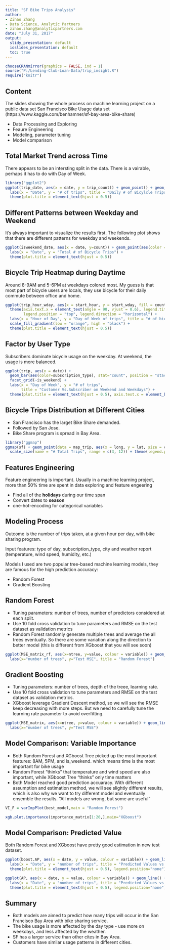 ---
title: "SF Bike Trips Analysis"
author:
- Zihao Zhang
- Data Science, Analytic Partners
- zihao.zhang@analyticpartners.com
date: "July 31, 2017"
output:
  slidy_presentation: default
  ioslides_presentation: default
  toc: true
---

```{r include=FALSE}
chooseCRANmirror(graphics = FALSE, ind = 1)
source("P:/Lending-Club-Loan-Data/trip_insight.R")
require("knitr")
```

## Content

The slides showing the whole process on machine learning project on a public data set San Francisco Bike Usage data set (https://www.kaggle.com/benhamner/sf-bay-area-bike-share)

- Data Processing and Exploring
- Feaure Engineering
- Modeling, parameter tuning
- Model comparison



## Total Market Trend across Time

There appears to be an intersting split in the data. There is a vairable, perhaps it has to do with Day of Week. 

```{r, echo=FALSE, fig.height=4, fig.width=8}
library("ggplot2")
ggplot(trip_date, aes(x = date, y = trip_count)) + geom_point() + geom_smooth(color = "#1A1A1A",method = 'loess') + 
  labs(x = "Date", y = "# of trips", title = "Daily # of Bicylcle Trips from 2013 - 2015") +
  theme(plot.title = element_text(hjust = 0.5))
```



## Different Patterns between Weekday and Weekend

It's always important to visualize the results first. The following plot shows that there are different patterns for weekday and weekends.

```{r,echo=FALSE, fig.height=2.6, fig.width=8}
ggplot(isweekend_date, aes(x = date, y=count)) + geom_point(aes(color = is_weekend), size = 3, alpha = 0.65) +
  labs(x = "Date", y = "Total # of Bicycle Trips") +
  theme(plot.title = element_text(hjust = 0.5))
```

## Bicycle Trip Heatmap during Daytime


Around 8-9AM and 5-6PM at weekdays colored most. My guess is that most part of bicycle users are locals, they use bicycle for their daily commute between office and home.

```{r, echo = FALSE, fig.height=4, fig.width=8}
ggplot(trip_hour_wday, aes(x = start_hour, y = start_wday, fill = count)) + geom_tile() +
  theme(axis.text.x = element_text(angle = 90, vjust = 0.6), legend.title = element_blank(), 
        legend.position = "top", legend.direction = "horizontal") +
  labs(x = "Hour of Day", y = "Day of Week of trips", title = "# of bicycle trips ") +
  scale_fill_gradient(low = "orange", high = "black") +
  theme(plot.title = element_text(hjust = 0.5))

```


## Factor by User Type

Subscribers dominate bicycle usage on the weekday. At weekend, the usage is more balanced.


```{r, echo = FALSE, fig.height=4, fig.width=8}
ggplot(trip, aes(x = date)) + 
  geom_bar(aes(color=subscription_type), stat="count", position = "stack") +
  facet_grid(~is_weekend) +
  labs(x = "Day of Week", y = "# of trips", 
       title = "Customer Vs.Subscriber on Weekend and Weekdays") +
  theme(plot.title = element_text(hjust = 0.5), axis.text.x = element_blank())
```

## Bicycle Trips Distribution at Different Cities

- San Francisco has the larget Bike Share demanded.
- Followed by San Jose.
- Bike Share program is spread in Bay Area.

```{r, , echo = FALSE, fig.height=4, fig.align='left'}
library("ggmap")
ggmap(sf) + geom_point(data = map_trip, aes(x = long, y = lat, size = count, color = count)) +
  scale_size(name = "# Total Trips", range = c(3, 12)) + theme(legend.position = "none")
```

## Features Engineering

Feature engineering is important. Usually in a machine learning project, more than 50% time are spent in data exploring and feature engeering

- Find all of the **holidays** during our time span
- Convert dates to **season**
- one-hot-encoding for categorical variables



## Modeling Process

Outcome is the number of trips taken, at a given hour per day, with bike sharing program.

Input features: type of day, subscription_type, city and weather report (temperature, wind speed, humidity, etc.)

Models I used are two popular tree-based machine learning models, they are famous for the high prediction accuracy:

- Random Forest
- Gradient Boosting




## Random Forest


- Tuning parameters: number of trees, number of predictors considered at each split.
- Use 10 fold cross validation to tune parameters and RMSE on the test dataset as validation metrics
- Random Forest randomly generate multiple trees and average the all trees eventually. So there are some variation along the direction to better model (this is different from XGboost that you will see soon)


```{r, echo=FALSE, fig.height=2.5}
ggplot(MSE_matrix_rf, aes(x=ntree, y=value, colour = variable)) + geom_line() +geom_point() +
  labs(x="number of trees", y="Test MSE", title = "Random Forest")
```


## Gradient Boosting


- Tuning parameters: number of trees, depth of the treee, learning rate.
- Use 10 fold cross validation to tune parameters and RMSE on the test dataset as validation metrics.
- XGboost leverage Gradient Descent method, so we will see the RMSE keep decreasing with more steps. But we need to carefully tune the learning rate parameter to avoid overfitting. 


```{r, echo=FALSE, fig.height=2.5}
ggplot(MSE_matrix, aes(x=ntree, y=value, colour = variable)) + geom_line() +
  labs(x="number of trees", y="Test MSE")
```



## Model Comparison: Variable Importance

- Both Random Forest and XGboost Tree picked up the most important features: 8AM, 5PM, and is_weekend. which means time is the most important for bike usage
- Random Forest "thinks" that temperature and wind speed are also important, while XGboost Tree "thinks" only time matters
- Both Model reached good prediction accuaracy. With different assumption and estimation method, we will see slightly different results, which is also why we want to try different model and eventually ensemble the results. "All models are wrong, but some are useful"


```{r, echo=FALSE, fig.height=6, fig.width=7.5}
VI_F = varImpPlot(best_model,main = "Random Forest")
```
```{r, echo=FALSE, fig.height=6, fig.width=7.5}
xgb.plot.importance(importance_matrix[1:20,],main="XGboost")
```




## Model Comparison: Predicted Value

Both Random Forest and XGboost have pretty good estimation in new test dataset. 

```{r, echo=FALSE, fig.height==4}
ggplot(boost.AP, aes(x = date, y = value, colour = variable)) + geom_line() +
  labs(x = "Date", y = "number of trips", title = "Predicted Values vs Actual Values (Gradient Boosting)") +
  theme(plot.title = element_text(hjust = 0.5), legend.position="none")
```

```{r, echo=FALSE, fig.height=4}
ggplot(AP, aes(x = date, y = value, colour = variable)) + geom_line() +
  labs(x = "Date", y = "number of trips", title = "Predicted Values vs Actual Values(Random Forest)") +
  theme(plot.title = element_text(hjust = 0.5), legend.position="none")
```


## Summary

- Both models are aimed to predict how many trips will occur in the San Francisco Bay Area with bike sharing service.
- The bike usage is more affected by the day type - use more on weekdays, and less affected by the weather.
- SF has a larger service than other cites in Bay Area.
- Customers have similar usage patterns in different cities.
